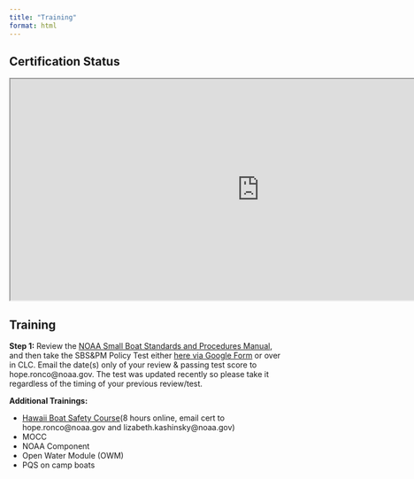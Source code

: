 ```yaml
---
title: "Training"
format: html
---
```


## Certification Status

<iframe width="900" height="400" src="https://docs.google.com/spreadsheets/d/1gJ5pC-AN7arpvw6b22mn3KIFUN18pQW-/edit?usp=sharing&amp;ouid=111160936144270501572&amp;rtpof=true&amp;sd=true;headers=false">

</iframe>

## Training

**Step 1:**  Review the [NOAA Small Boat Standards and Procedures Manual](https://drive.google.com/file/d/1jgDs4ywqKSD_fk4wWVu4S_iZJNfNVMz5/view?usp=sharing){.external target="_blank"}, and then take the SBS&PM Policy Test either [here via Google Form](https://docs.google.com/forms/d/e/1FAIpQLSf-DPUyR-KcxYyGpe7WJR0YY2teEKpGGuEE5EJuK07IB91klQ/viewform){.external target="_blank"} or over in CLC. Email the date(s) only of your review & passing test score to hope.ronco\@noaa.gov. The test was updated recently so please take it regardless of the timing of your previous review/test.

**Additional Trainings:**

-   [Hawaii Boat Safety Course](https://www.boatus.org/hawaii){.external target="_blank"}(8 hours online, email cert to hope.ronco\@noaa.gov and lizabeth.kashinsky\@noaa.gov)
-   MOCC
-   NOAA Component
-   Open Water Module (OWM)
-   PQS on camp boats
